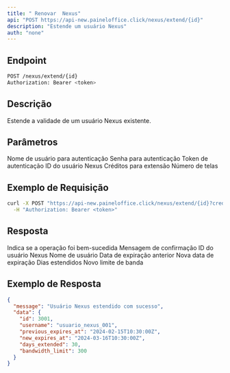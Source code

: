 ```yaml
---
title: " Renovar  Nexus"
api: "POST https://api-new.paineloffice.click/nexus/extend/{id}"
description: "Estende um usuário Nexus"
auth: "none"
---
```


## Endpoint

<CodeGroup>

```bash Requisição
POST /nexus/extend/{id}
Authorization: Bearer <token>
```

</CodeGroup>

## Descrição

Estende a validade de um usuário Nexus existente.

## Parâmetros

<ParamField query="username" type="string" required>
  Nome de usuário para autenticação
</ParamField>

<ParamField query="password" type="string" required>
  Senha para autenticação
</ParamField>

<ParamField query="token" type="string" required>
  Token de autenticação
</ParamField>

<ParamField path="id" type="string" required>
  ID do usuário Nexus
</ParamField>

<ParamField query="credits" type="number" required>
  Créditos para extensão
</ParamField>

<ParamField query="screens" type="integer" required>
  Número de telas
</ParamField>

## Exemplo de Requisição

<CodeGroup>

```bash cURL
curl -X POST "https://api-new.paineloffice.click/nexus/extend/{id}?credits=0.5&screens=1" \
  -H "Authorization: Bearer <token>"
```

</CodeGroup>

## Resposta

<ResponseField name="success" type="boolean">
  Indica se a operação foi bem-sucedida
</ResponseField>

<ResponseField name="message" type="string">
  Mensagem de confirmação
</ResponseField>

<ResponseField name="data" type="object">
  <Expandable title="properties">
    <ResponseField name="id" type="integer">
      ID do usuário Nexus
    </ResponseField>
    <ResponseField name="username" type="string">
      Nome de usuário
    </ResponseField>
    <ResponseField name="previous_expires_at" type="string">
      Data de expiração anterior
    </ResponseField>
    <ResponseField name="new_expires_at" type="string">
      Nova data de expiração
    </ResponseField>
    <ResponseField name="days_extended" type="integer">
      Dias estendidos
    </ResponseField>
    <ResponseField name="bandwidth_limit" type="integer">
      Novo limite de banda
    </ResponseField>
  </Expandable>
</ResponseField>

## Exemplo de Resposta

```json
{
  "message": "Usuário Nexus estendido com sucesso",
  "data": {
    "id": 3001,
    "username": "usuario_nexus_001",
    "previous_expires_at": "2024-02-15T10:30:00Z",
    "new_expires_at": "2024-03-16T10:30:00Z",
    "days_extended": 30,
    "bandwidth_limit": 300
  }
}
```